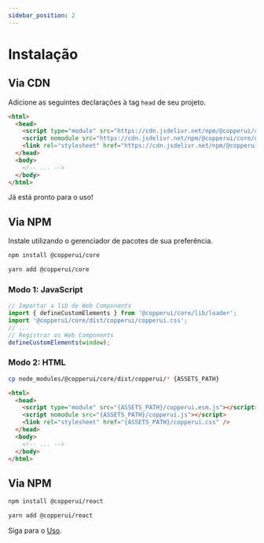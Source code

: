 ```yaml
---
sidebar_position: 2
---
```



# Instalação

<Tabs>

<TabItem value="webcomponents" label="Web Components - HTML, Vue.js e Vanilla JS">

## Via CDN

Adicione as seguintes declarações à tag `head` de seu projeto.

```html {3-5} showLineNumbers
<html>
  <head>
    <script type="module" src="https://cdn.jsdelivr.net/npm/@copperui/core/dist/copperui/copperui.esm.js"></script>
    <script nomodule src="https://cdn.jsdelivr.net/npm/@copperui/core/dist/copperui/copperui.js"></script>
    <link rel="stylesheet" href="https://cdn.jsdelivr.net/npm/@copperui/core/dist/copperui/copperui.css" />
  </head>
  <body>
    <!-- ... -->
  </body>
</html>
```

Já está pronto para o uso!

## Via NPM

Instale utilizando o gerenciador de pacotes de sua preferência.

<Tabs groupId="pkg">
  <TabItem value="npm">

```sh
npm install @copperui/core
```

  </TabItem>
  <TabItem value="yarn">

```sh
yarn add @copperui/core
```

  </TabItem>

</Tabs>

### Modo 1: JavaScript

```js {2,3,6} showLineNumbers
// Importar a lib de Web Components
import { defineCustomElements } from '@copperui/core/lib/loader';
import '@copperui/core/dist/copperui/copperui.css';
// ...
// Registrar os Web Components
defineCustomElements(window);
```

### Modo 2: HTML

```sh
cp node_modules/@copperui/core/dist/copperui/* {ASSETS_PATH}
```

```html {3-5} showLineNumbers
<html>
  <head>
    <script type="module" src="{ASSETS_PATH}/copperui.esm.js"></script>
    <script nomodule src="{ASSETS_PATH}/copperui.js"></script>
    <link rel="stylesheet" href="{ASSETS_PATH}/copperui.css" />
  </head>
  <body>
    <!-- ... -->
  </body>
</html>
```

</TabItem>

<TabItem value="react" label="React">

## Via NPM

<Tabs>
  <TabItem value="npm">

```sh
npm install @copperui/react
```

  </TabItem>
  <TabItem value="yarn">

```sh
yarn add @copperui/react
```

  </TabItem>

</Tabs>

</TabItem>

</Tabs>

Siga para o [Uso](./Uso).
